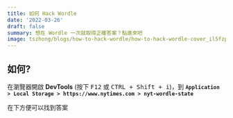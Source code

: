 ```yaml
---
title: 如何 Hack Wordle
date: '2022-03-26'
draft: false
summary: 想在 Wordle 一次就取得正確答案？點進來吧
image: tszhong/blogs/how-to-hack-wordle/how-to-hack-wordle-cover_il5fzp
---
```


## 如何?

在瀏覽器開啟 **DevTools** (按下 <kbd>F12</kbd> 或 <kbd>CTRL + Shift + i</kbd>)，到 **`Application > Local Storage > https://www.nytimes.com > nyt-wordle-state`**

<CloudinaryImg
  mdx
  publicId='tszhong/blogs/how-to-hack-wordle/how-to-hack-wordle-1_eo4cut'
  width={1017}
  height={925}
  alt='How to hack wordle'
/>

在下方便可以找到答案

<CloudinaryImg
  mdx
  publicId='tszhong/blogs/how-to-hack-wordle/how-to-hack-wordle-2_rcrvfq'
  width={1017}
  height={925}
  alt='How to hack wordle'
/>
